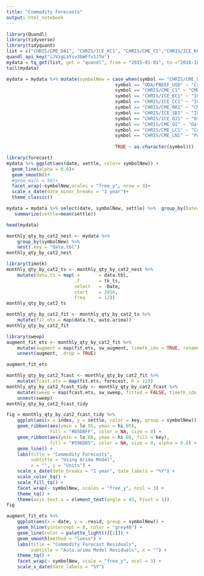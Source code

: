 ```yaml
---
title: "Commodity Forecasts"
output: html_notebook
---
```



```r
library(Quandl)
library(tidyverse)
library(tidyquant)
list = c("CHRIS/CME_DA1", "CHRIS/ICE_KC1", "CHRIS/CME_C1","CHRIS/ICE_KC1", "CHRIS/ICE_CC1", "CHRIS/CME_RR1", "CHRIS/ICE_SB1", "CHRIS/ICE_OJ1", "CHRIS/CME_O1", "CHRIS/CME_LN1")
quandl_api_key("iJVzgLaYsv3bWFfv1JTm")
mydata = tq_get(list, get = "quandl", from = "2015-01-01", to ="2018-10-10")
tail(mydata)
```



```r
mydata = mydata %>% mutate(symbolNew = case_when(symbol == "CHRIS/CME_DA1" ~"CME Milk Futures",
                                        symbol == "ODA/PBEEF_USD" ~ "Cattle, Beef (ODA)",
                                        symbol == "CHRIS/CME_C1" ~ "CME Corn Futures",
                                        symbol == "CHRIS/ICE_KC1" ~ "ICE Coffee Futures",
                                        symbol == "CHRIS/ICE_CC1" ~ "ICE Cocoa Futures",
                                        symbol == "CHRIS/CME_RR1" ~ "CME Rice Futures",
                                        symbol == "CHRIS/ICE_SB1" ~ "ICE Sugar Futures",
                                        symbol == "CHRIS/ICE_OJ1" ~ "Orange Juice Futures",
                                        symbol == "CHRIS/CME_O1" ~ "Oats Futures",
                                        symbol == "CHRIS/CME_LC1" ~ "Cattle Futures",
                                        symbol == "CHRIS/CME_LN1" ~ "Pork Futures",
                                      
                                        TRUE ~ as.character(symbol)))
```

```r
library(forecast)
mydata %>% ggplot(aes(date, settle, color= symbolNew)) +
  geom_line(alpha = 0.6)+
  geom_smooth()+
  #geom_ma(n = 50)+
  facet_wrap(~symbolNew,scales = "free_y", nrow = 3)+
  scale_x_date(date_minor_breaks = "1 year")+
  theme_classic()

```

```r
mydata = mydata %>% select(date, symbolNew, settle) %>%  group_by(Date=floor_date(date, "month"), symbolNew) %>%
   summarize(settle=mean(settle))
```

```r
head(mydata)
```

```r
monthly_qty_by_cat2_nest <- mydata %>%
    group_by(symbolNew) %>%
    nest(.key = "data.tbl")
monthly_qty_by_cat2_nest
```
```r
library(timetk)
monthly_qty_by_cat2_ts <- monthly_qty_by_cat2_nest %>%
    mutate(data.ts = map(.x       = data.tbl, 
                         .f       = tk_ts, 
                         select   = -Date, 
                         start    = 2016,
                         freq     = 12))
monthly_qty_by_cat2_ts
```

```r
monthly_qty_by_cat2_fit <- monthly_qty_by_cat2_ts %>%
    mutate(fit.ets = map(data.ts, auto.arima))
monthly_qty_by_cat2_fit
```
```r
library(sweep)
augment_fit_ets <- monthly_qty_by_cat2_fit %>%
    mutate(augment = map(fit.ets, sw_augment, timetk_idx = TRUE, rename_index = "date")) %>%
    unnest(augment, .drop = TRUE)

augment_fit_ets
```

```r
monthly_qty_by_cat2_fcast <- monthly_qty_by_cat2_fit %>%
    mutate(fcast.ets = map(fit.ets, forecast, h = 12))
monthly_qty_by_cat2_fcast_tidy <- monthly_qty_by_cat2_fcast %>%
    mutate(sweep = map(fcast.ets, sw_sweep, fitted = FALSE, timetk_idx = TRUE)) %>%
    unnest(sweep)
monthly_qty_by_cat2_fcast_tidy
```
```r
fig = monthly_qty_by_cat2_fcast_tidy %>%
    ggplot(aes(x = index, y = settle, color = key, group = symbolNew)) +
    geom_ribbon(aes(ymin = lo.95, ymax = hi.95), 
                fill = "#D5DBFF", color = NA, size = 0) +
    geom_ribbon(aes(ymin = lo.80, ymax = hi.80, fill = key), 
                fill = "#596DD5", color = NA, size = 0, alpha = 0.8) +
    geom_line() +
    labs(title = "Commodity Forecasts",
         subtitle = "Using Arima Model",
         x = "", y = "Units") +
    scale_x_date(date_breaks = "1 year", date_labels = "%Y") +
    scale_color_tq() +
    scale_fill_tq() +
    facet_wrap(~ symbolNew, scales = "free_y", ncol = 3) +
    theme_tq() +
    theme(axis.text.x = element_text(angle = 45, hjust = 1))
fig
```

```r
augment_fit_ets %>%
    ggplot(aes(x = date, y = .resid, group = symbolNew)) +
    geom_hline(yintercept = 0, color = "grey40") +
    geom_line(color = palette_light()[[2]]) +
    geom_smooth(method = "loess") +
    labs(title = "Commodity Forecast Residuals",
         subtitle = "Auto.arima Model Residuals", x = "") + 
    theme_tq() +
    facet_wrap(~ symbolNew, scale = "free_y", ncol = 3) +
    scale_x_date(date_labels = "%Y")
```


